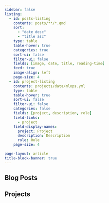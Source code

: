 ```yaml
---
sidebar: false
listing:
  - id: posts-listing
    contents: posts/**/*.qmd
    sort: 
      - "date desc"
      - "title asc"
    type: table
    table-hover: true
    categories: true
    sort-ui: false
    filter-ui: false
    fields: [image, date, title, reading-time]
    feed: true
    image-align: left
    page-size: 4
  - id: project-listing
    contents: projects/data/mlops.yml
    type: table
    table-hover: true
    sort-ui: false
    filter-ui: false
    categories: false
    fields: [project, description, role]
    field-links: 
      - project
    field-display-names:
      project: Project
      description: Description
      role: Role
    page-size: 4
  
page-layout: article
title-block-banner: true
---
```


## Blog Posts
::: {#posts-listing}
:::


## Projects
::: {#project-listing}
:::
